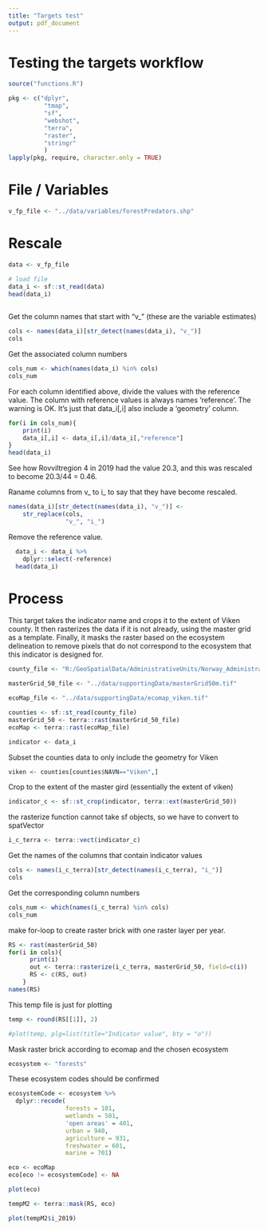 ```yaml
---
title: "Targets test"
output: pdf_document
---
```

# Testing the targets workflow

```r
source("functions.R")
```

```r
pkg <- c("dplyr",
          "tmap",
          "sf",
          "webshot",
          "terra",
          "raster",
          "stringr"
          )
lapply(pkg, require, character.only = TRUE)
```


# File / Variables
```r
v_fp_file <- "../data/variables/forestPredators.shp"
```

# Rescale
```r

data <- v_fp_file

# load file
data_i <- sf::st_read(data)
head(data_i)  
  
```
Get the column names that start with "v_" (these are the variable estimates)
```r
cols <- names(data_i)[str_detect(names(data_i), "v_")]
cols
```
Get the associated column numbers
```r
cols_num <- which(names(data_i) %in% cols)
cols_num
```
For each column identified above, divide the values with the reference value.
The column with reference values is always names 'reference'.
The warning is OK. It's just that data_i[,i] also include a 'geometry' column. 
```r
for(i in cols_num){
    print(i)
    data_i[,i] <- data_i[,i]/data_i[,"reference"]
}
head(data_i)
```
See how Rovviltregion 4 in 2019 had the value 20.3, and this was rescaled to become 20.3/44 = 0.46.

Raname columns from v_ to i_ to say that they have become rescaled.
```r
names(data_i)[str_detect(names(data_i), "v_")] <- 
    str_replace(cols,
                "v_", "i_")
```

Remove the reference value.
```r
  data_i <- data_i %>% 
    dplyr::select(-reference)
  head(data_i)
```

# Process

This target takes the indicator name and crops it to the extent of Viken
county. It then rasterizes the data if it is not already, using the master grid as a
template. Finally, it masks the raster based on the ecosystem delineation to remove
pixels that do not correspond to the ecosystem that this indicator is designed for.

```r
county_file <- "R:/GeoSpatialData/AdministrativeUnits/Norway_AdministrativeUnits/Converted/Norway_County/Fylke_polygon_2020.shp"

masterGrid_50_file <- "../data/supportingData/masterGrid50m.tif"

ecoMap_file <- "../data/supportingData/ecomap_viken.tif"

```

```r
counties <- sf::st_read(county_file)
masterGrid_50 <- terra::rast(masterGrid_50_file)
ecoMap <- terra::rast(ecoMap_file)

indicator <- data_i
```


Subset the counties data to only include the geometry for Viken
```r
viken <- counties[counties$NAVN=="Viken",]
```

Crop to the extent of the master gird (essentially the extent of viken)
```r
indicator_c <- sf::st_crop(indicator, terra::ext(masterGrid_50))
```
the rasterize function cannot take sf objects, so we have to convert to spatVector
```r
i_c_terra <- terra::vect(indicator_c)
```

Get the names of the columns that contain indicator values
```r
cols <- names(i_c_terra)[str_detect(names(i_c_terra), "i_")]
cols  
```

Get the corresponding column numbers
```r
cols_num <- which(names(i_c_terra) %in% cols)
cols_num
```
make for-loop to create raster brick with one raster layer per year.
```r

RS <- rast(masterGrid_50)
for(i in cols){
      print(i)
      out <- terra::rasterize(i_c_terra, masterGrid_50, field=c(i))
      RS <- c(RS, out)
    }
names(RS)
```
This temp file is just for plotting
```r
temp <- round(RS[[1]], 2)
```

```r
#plot(temp, plg=list(title="Indicator value", bty = "o"))
```

Mask raster brick according to ecomap and the chosen ecosystem
```r
ecosystem <- "forests"
```

These ecosystem codes should be confirmed
```r
ecosystemCode <- ecosystem %>%
  dplyr::recode(
                forests = 101,
                wetlands = 501,
                'open areas' = 401,
                urban = 940,
                agriculture = 931,
                freshwater = 601,
                marine = 701)

```

```r
eco <- ecoMap
eco[eco != ecosystemCode] <- NA
```

```r
plot(eco)
```

```r
tempM2 <- terra::mask(RS, eco)
```

```r
plot(tempM2$i_2019)
```





